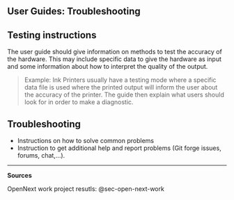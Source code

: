 ## User Guides: Troubleshooting {#sec-user-guides-troubleshooting}

## Testing instructions

The user guide should give information on methods to test the accuracy of the hardware.
This may include specific data to give the hardware as input and some information about how to interpret the quality of the output.

> Example: Ink Printers usually have a testing mode where a specific data file is used where the printed output will inform the user about the accuracy of the printer.
> The guide then explain what users should look for in order to make a diagnostic.

## Troubleshooting

-   Instructions on how to solve common problems
-   Instruction to get additional help and report problems (Git forge issues, forums, chat,...).

------------------------------------------------------------------------

**Sources**

OpenNext work project resutls: @sec-open-next-work
